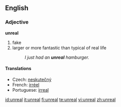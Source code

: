 ==English==

===Adjective===
'''unreal'''
# fake
# larger or more fantastic than typical of real life
#: ''I just had an '''unreal''' hamburger.''

====Translations====
{{top}}
*Czech: [[neskutečný]] {{m}}
*French: [[irréel]]
*Portuguese: [[irreal]]
{{mid}}
{{bottom}}

[[id:unreal]]
[[it:unreal]]
[[fi:unreal]]
[[te:unreal]]
[[vi:unreal]]
[[zh:unreal]]